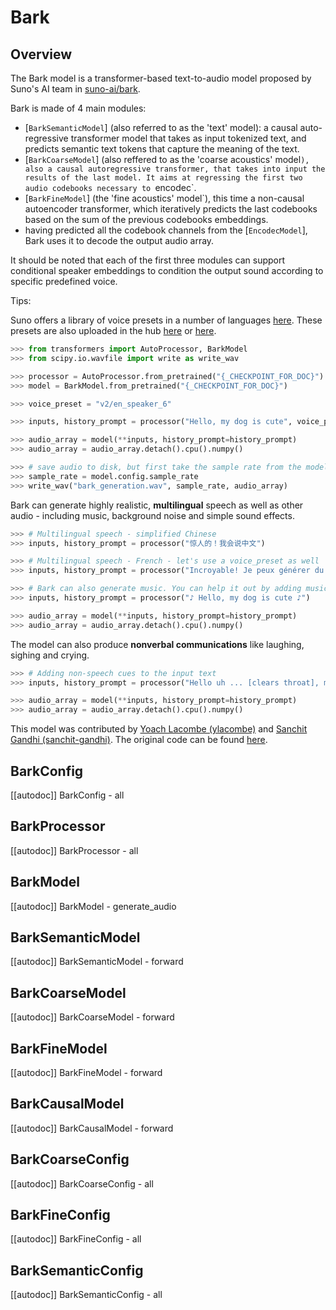 <!--Copyright 2023 The HuggingFace Team. All rights reserved.

Licensed under the Apache License, Version 2.0 (the "License"); you may not use this file except in compliance with
the License. You may obtain a copy of the License at

http://www.apache.org/licenses/LICENSE-2.0

Unless required by applicable law or agreed to in writing, software distributed under the License is distributed on
an "AS IS" BASIS, WITHOUT WARRANTIES OR CONDITIONS OF ANY KIND, either express or implied. See the License for the
specific language governing permissions and limitations under the License.
-->

# Bark

## Overview

The Bark model is a transformer-based text-to-audio model proposed by Suno's AI team in [suno-ai/bark](https://github.com/suno-ai/bark). 


Bark is made of 4 main modules:

- [`BarkSemanticModel`] (also referred to as the 'text' model): a causal auto-regressive transformer model that takes as input tokenized text, and predicts semantic text tokens that capture the meaning of the text.
- [`BarkCoarseModel`] (also reffered to as the 'coarse acoustics' model`), also a causal autoregressive transformer, that takes into input the results of the last model. It aims at regressing the first two audio codebooks necessary to `encodec`.
- [`BarkFineModel`] (the 'fine acoustics' model`), this time a non-causal autoencoder transformer, which iteratively predicts the last codebooks based on the sum of the previous codebooks embeddings.
- having predicted all the codebook channels from the [`EncodecModel`], Bark uses it to decode the output audio array.

It should be noted that each of the first three modules can support conditional speaker embeddings to condition the output sound according to specific predefined voice.


Tips:

Suno offers a library of voice presets in a number of languages [here](https://suno-ai.notion.site/8b8e8749ed514b0cbf3f699013548683?v=bc67cff786b04b50b3ceb756fd05f68c).
These presets are also uploaded in the hub [here](https://huggingface.co/ylacombe/bark-small/tree/main/speaker_embeddings) or [here](https://huggingface.co/ylacombe/bark-large/tree/main/speaker_embeddings).

```python
>>> from transformers import AutoProcessor, BarkModel
>>> from scipy.io.wavfile import write as write_wav

>>> processor = AutoProcessor.from_pretrained("{_CHECKPOINT_FOR_DOC}")
>>> model = BarkModel.from_pretrained("{_CHECKPOINT_FOR_DOC}")

>>> voice_preset = "v2/en_speaker_6"

>>> inputs, history_prompt = processor("Hello, my dog is cute", voice_preset=voice_preset)

>>> audio_array = model(**inputs, history_prompt=history_prompt)
>>> audio_array = audio_array.detach().cpu().numpy()

>>> # save audio to disk, but first take the sample rate from the model config
>>> sample_rate = model.config.sample_rate
>>> write_wav("bark_generation.wav", sample_rate, audio_array)
```

Bark can generate highly realistic, **multilingual** speech as well as other audio - including music, background noise and simple sound effects. 

```python
>>> # Multilingual speech - simplified Chinese
>>> inputs, history_prompt = processor("惊人的！我会说中文")

>>> # Multilingual speech - French - let's use a voice_preset as well
>>> inputs, history_prompt = processor("Incroyable! Je peux générer du son.", voice_preset="fr_speaker_5")

>>> # Bark can also generate music. You can help it out by adding music notes around your lyrics.
>>> inputs, history_prompt = processor("♪ Hello, my dog is cute ♪")

>>> audio_array = model(**inputs, history_prompt=history_prompt)
>>> audio_array = audio_array.detach().cpu().numpy()
```

The model can also produce **nonverbal communications** like laughing, sighing and crying.


```python
>>> # Adding non-speech cues to the input text
>>> inputs, history_prompt = processor("Hello uh ... [clears throat], my dog is cute [laughter]")

>>> audio_array = model(**inputs, history_prompt=history_prompt)
>>> audio_array = audio_array.detach().cpu().numpy()
```


This model was contributed by [Yoach Lacombe (ylacombe)](https://huggingface.co/ylacombe) and [Sanchit Gandhi (sanchit-gandhi)](https://github.com/sanchit-gandhi).
The original code can be found [here](https://github.com/suno-ai/bark).


## BarkConfig

[[autodoc]] BarkConfig
    - all

## BarkProcessor

[[autodoc]] BarkProcessor
    - all

## BarkModel

[[autodoc]] BarkModel
    - generate_audio

## BarkSemanticModel

[[autodoc]] BarkSemanticModel
    - forward

## BarkCoarseModel

[[autodoc]] BarkCoarseModel
    - forward

## BarkFineModel

[[autodoc]] BarkFineModel
    - forward

## BarkCausalModel

[[autodoc]] BarkCausalModel
    - forward

## BarkCoarseConfig

[[autodoc]] BarkCoarseConfig
    - all

## BarkFineConfig

[[autodoc]] BarkFineConfig
    - all

## BarkSemanticConfig

[[autodoc]] BarkSemanticConfig
    - all

